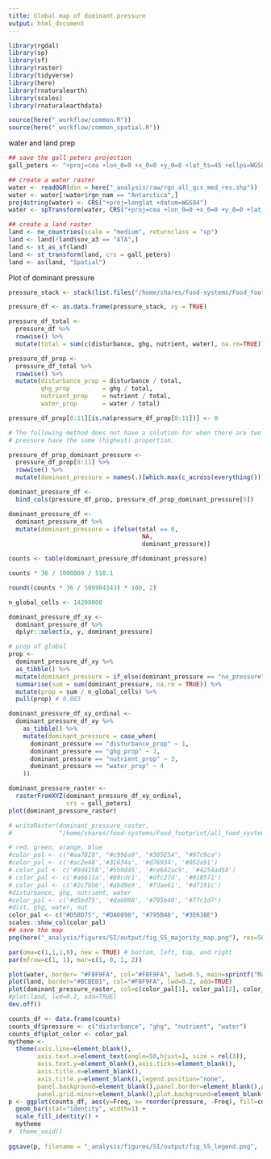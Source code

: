 ```yaml
---
title: Global map of dominant pressure
output: html_document
---
```


```r
library(rgdal)
library(sp)
library(sf)
library(raster)
library(tidyverse)
library(here)
library(rnaturalearth)
library(scales)
library(rnaturalearthdata)

source(here("_workflow/common.R"))
source(here("_workflow/common_spatial.R"))
```

water and land prep
```r
## save the gall peters projection
gall_peters <- "+proj=cea +lon_0=0 +x_0=0 +y_0=0 +lat_ts=45 +ellps=WGS84 +datum=WGS84 +units=m +no_defs"

## create a water raster
water <- readOGR(dsn = here("_analysis/raw/rgn_all_gcs_med_res.shp"))
water <- water[!water$rgn_nam == "Antarctica",]
proj4string(water) <- CRS("+proj=longlat +datum=WGS84")
water <- spTransform(water, CRS("+proj=cea +lon_0=0 +x_0=0 +y_0=0 +lat_ts=45 +ellps=WGS84 +datum=WGS84 +units=m +no_defs"))

## create a land raster
land <- ne_countries(scale = "medium", returnclass = "sp") 
land <- land[!land$sov_a3 == "ATA",]
land <- st_as_sf(land)
land <- st_transform(land, crs = gall_peters)
land <- as(land, "Spatial")
```

Plot of dominant pressure

```r
pressure_stack <- stack(list.files("/home/shares/food-systems/Food_footprint/all_food_systems/analysis/stressor_summary/equal_area/rescaled/stressors", full=TRUE))

pressure_df <- as.data.frame(pressure_stack, xy = TRUE)

pressure_df_total <- 
  pressure_df %>%
  rowwise() %>% 
  mutate(total = sum(c(disturbance, ghg, nutrient, water), na.rm=TRUE))

pressure_df_prop <-
  pressure_df_total %>%
  rowwise() %>% 
  mutate(disturbance_prop = disturbance / total,
         ghg_prop         = ghg / total,
         nutrient_prop    = nutrient / total,
         water_prop       = water / total)

pressure_df_prop[8:11][is.na(pressure_df_prop[8:11])] <- 0

# The following method does not have a solution for when there are two or more
# pressure have the same (highest) proportion. 

pressure_df_prop_dominant_pressure <- 
  pressure_df_prop[8:11] %>%
  rowwise() %>% 
  mutate(dominant_pressure = names(.)[which.max(c_across(everything()))])

dominant_pressure_df <- 
  bind_cols(pressure_df_prop, pressure_df_prop_dominant_pressure[5])

dominant_pressure_df <- 
  dominant_pressure_df %>% 
  mutate(dominant_pressure = ifelse(total == 0, 
                                     NA, 
                                     dominant_pressure))

counts <- table(dominant_pressure_df$dominant_pressure)

counts * 36 / 1000000 / 510.1

round((counts * 36 / 509984343) * 100, 2)

n_global_cells <- 14208000

dominant_pressure_df_xy <- 
  dominant_pressure_df %>%
  dplyr::select(x, y, dominant_pressure)

# prop of global
prop <- 
  dominant_pressure_df_xy %>% 
  as_tibble() %>% 
  mutate(dominant_pressure = if_else(dominant_pressure == "no_pressure", 0, 1)) %>% 
  summarise(sum = sum(dominant_pressure, na.rm = TRUE)) %>% 
  mutate(prop = sum / n_global_cells) %>% 
  pull(prop) # 0.883

dominant_pressure_df_xy_ordinal <- 
  dominant_pressure_df_xy %>%
    as_tibble() %>% 
    mutate(dominant_pressure = case_when(
      dominant_pressure == "disturbance_prop" ~ 1,
      dominant_pressure == "ghg_prop" ~ 2,
      dominant_pressure == "nutrient_prop" ~ 3,
      dominant_pressure == "water_prop" ~ 4
    ))

dominant_pressure_raster <- 
  rasterFromXYZ(dominant_pressure_df_xy_ordinal,
                crs = gall_peters)
plot(dominant_pressure_raster)

# writeRaster(dominant_pressure_raster,
#             "/home/shares/food-systems/Food_footprint/all_food_systems/_analysis/figures/SI/output/dominant_pressure_no_threshold.tif", overwrite = TRUE)

# red, green, orange, blue
#color_pal <- c("#aa7828", "#c996a9", "#305E5A", "#97c9ca")
#color_pal <- c('#ac2e48','#31634a', '#d76934', '#052a91')
# color_pal <- c('#9d4158','#5b9d45', '#ce642ac9', '#4254ad58')
# color_pal <- c('#a6611a','#80cdc1', '#dfc27d', '#018571')
# color_pal <- c('#2c7bb6','#abd9e9', '#fdae61', '#d7191c')
#disturbance, ghg, nutrient, water
#color_pal <- c('#d5bd75', '#da6098', '#795b48', '#77c1d7')
#dist, ghg, water, nut 
color_pal <- c("#D5BD75", "#DA6098", "#795B48", "#3E638E")
scales::show_col(color_pal)
## save the map
png(here("_analysis/figures/SI/output/fig_S5_majority_map.png"), res=500, width=7, height=3, units="in")

par(oma=c(1,1,1,0), new = TRUE) # bottom, left, top, and right
par(mfrow=c(1, 1), mar=c(1, 0, 1, 2))

plot(water, border= "#F8F9FA", col="#F8F9FA", lwd=0.5, main=sprintf("Majority pressure", system), cex=0.75)
plot(land, border="#BCBEB1", col="#F8F9FA", lwd=0.2, add=TRUE)
plot(dominant_pressure_raster, col=c(color_pal[1], color_pal[2], color_pal[3], color_pal[4]), add=TRUE)
#plot(land, lwd=0.2, add=TRUE)
dev.off()

counts_df <- data.frame(counts)
counts_df$pressure <- c("disturbance", "ghg", "nutrient", "water")
counts_df$plot_color <- color_pal
mytheme <- 
  theme(axis.line=element_blank(),
        axis.text.x=element_text(angle=50,hjust=1, size = rel(3)),
        axis.text.y=element_blank(),axis.ticks=element_blank(),
        axis.title.x=element_blank(),
        axis.title.y=element_blank(),legend.position="none",
        panel.background=element_blank(),panel.border=element_blank(),panel.grid.major=element_blank(),
        panel.grid.minor=element_blank(),plot.background=element_blank())
p <- ggplot(counts_df, aes(y=Freq, x= reorder(pressure, -Freq), fill=color_pal)) +
  geom_bar(stat="identity", width=1) +
  scale_fill_identity() +
  mytheme 
#  theme_void()
  
ggsave(p, filename = "_analysis/figures/SI/output/fig_S5_legend.png",  bg = "transparent", width = 3, height = 4)
```